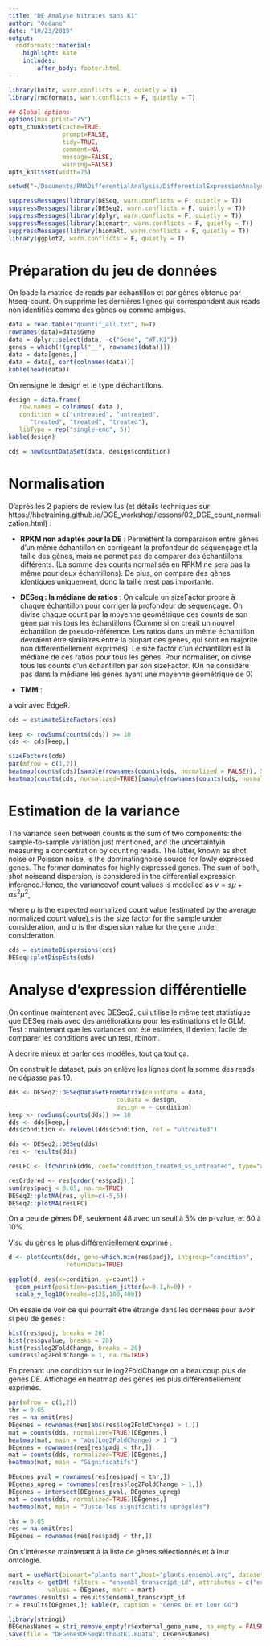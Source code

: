 ```yaml
---
title: "DE Analyse Nitrates sans K1"
author: "Océane"
date: "10/23/2019"
output: 
  rmdformats::material:
    highlight: kate
    includes:
        after_body: footer.html
---
```


```r
library(knitr, warn.conflicts = F, quietly = T)
library(rmdformats, warn.conflicts = F, quietly = T)

## Global options
options(max.print="75")
opts_chunk$set(cache=TRUE,
               prompt=FALSE,
               tidy=TRUE,
               comment=NA,
               message=FALSE,
               warning=FALSE)
opts_knit$set(width=75)

setwd("~/Documents/RNADifferentialAnalysis/DifferentialExpressionAnalysis")

suppressMessages(library(DESeq, warn.conflicts = F, quietly = T))
suppressMessages(library(DESeq2, warn.conflicts = F, quietly = T))
suppressMessages(library(dplyr, warn.conflicts = F, quietly = T))
suppressMessages(library(biomartr, warn.conflicts = F, quietly = T))
suppressMessages(library(biomaRt, warn.conflicts = F, quietly = T))
library(ggplot2, warn.conflicts = F, quietly = T)
```

# Préparation du jeu de données

On loade la matrice de reads par échantillon et par gènes obtenue par htseq-count.
On supprime les dernières lignes qui correspondent aux reads non identifiés comme des gènes ou comme ambigus.

```r
data = read.table("quantif_all.txt", h=T)
rownames(data)=data$Gene
data = dplyr::select(data, -c("Gene", "WT.K1"))
genes = which(!(grepl("__", rownames(data))))
data = data[genes,]
data = data[, sort(colnames(data))]
kable(head(data))
```

On rensigne le design et le type d'échantillons.

```r
design = data.frame(
   row.names = colnames( data ),
   condition = c("untreated", "untreated",
      "treated", "treated", "treated"),
   libType = rep("single-end", 5))
kable(design)

cds = newCountDataSet(data, design$condition)
```

# Normalisation

D'après les 2 papiers de review lus (et détails techniques sur https://hbctraining.github.io/DGE_workshop/lessons/02_DGE_count_normalization.html) : 


- **RPKM non adaptés pour la DE** : Permettent la comparaison entre gènes d'un même échantillon en corrigeant la profondeur de séquençage et la taille des gènes, mais ne permet pas de comparer des échantillons différents. (La somme des counts normalisés en RPKM ne sera pas la même pour deux échantillons). De plus, on compare des gènes identiques uniquement, donc la taille n'est pas importante.


- **DESeq : la médiane de ratios** : On calcule un sizeFactor propre à chaque échantillon pour corriger la profondeur de séquençage. On divise chaque count par la moyenne géométrique des counts de son gène parmis tous les échantillons (Comme si on créait un nouvel échantillon de pseudo-référence. Les ratios dans un même échantillon devraient être similaires entre la plupart des gènes, qui sont en majorité non differentiellement exprimés). Le size factor d'un échantillon est la médiane de ces ratios pour tous les gènes. Pour normaliser, on divise tous les counts d'un échantillon par son sizeFactor. (On ne considère pas dans la médiane les gènes ayant une moyenne géométrique de 0)


- **TMM** : 

à voir avec EdgeR.


```r

cds = estimateSizeFactors(cds)

keep <- rowSums(counts(cds)) >= 10
cds <- cds[keep,]

sizeFactors(cds)
par(mfrow = c(1,2))
heatmap(counts(cds)[sample(rownames(counts(cds, normalized = FALSE)), 500),], main = "Sans normalisation")
heatmap(counts(cds, normalized=TRUE)[sample(rownames(counts(cds, normalized = TRUE)), 500),], main = "Avec normalisation")
```

# Estimation de la variance

The variance seen between counts is the sum of two components:  the sample-to-sample variation just mentioned, and the uncertaintyin measuring a concentration by counting reads.  The latter, known as shot noise or Poisson noise, is the dominatingnoise source for lowly expressed genes.  The former dominates for highly expressed genes.  The sum of both, shot noiseand dispersion, is considered in the differential expression inference.Hence, the variancevof count values is modelled as $v = s\mu + \alpha s^2\mu^2$,

where $\mu$ is the expected normalized count value (estimated by the average normalized count value),$s$ is the size factor for the sample under consideration, and $\alpha$ is the dispersion value for the gene under consideration.
```r
cds = estimateDispersions(cds)
DESeq::plotDispEsts(cds)
```
# Analyse d'expression différentielle

On continue maintenant avec DESeq2, qui utilise le même test statistique que DESeq mais avec des améliorations pour les estimations et le GLM. Test : maintenant que les variances ont été estimées, il devient facile de comparer les conditions avec un test, rbinom.

A decrire mieux et parler des modèles, tout ça tout ça.

On construit le dataset, puis on enlève les lignes dont la somme des reads ne dépasse pas 10.

```r
dds <- DESeq2::DESeqDataSetFromMatrix(countData = data,
                              colData = design,
                              design = ~ condition)
keep <- rowSums(counts(dds)) >= 10
dds <- dds[keep,]
dds$condition <- relevel(dds$condition, ref = "untreated")

dds <- DESeq2::DESeq(dds)
res <- results(dds)

resLFC <- lfcShrink(dds, coef="condition_treated_vs_untreated", type="apeglm")

resOrdered <- res[order(res$padj),]
sum(res$padj < 0.05, na.rm=TRUE)
DESeq2::plotMA(res, ylim=c(-5,5))
DESeq2::plotMA(resLFC)
```
On a peu de gènes DE, seulement 48 avec un seuil à 5% de p-value, et 60 à 10%.

Visu du gènes le plus différentiellement exprimé : 

```r

d <- plotCounts(dds, gene=which.min(res$padj), intgroup="condition", 
                returnData=TRUE)

ggplot(d, aes(x=condition, y=count)) + 
  geom_point(position=position_jitter(w=0.1,h=0)) + 
  scale_y_log10(breaks=c(25,100,400))
```

On essaie de voir ce qui pourrait être étrange dans les données pour avoir si peu de gènes : 

```r
hist(res$padj, breaks = 20)
hist(res$pvalue, breaks = 20)
hist(res$log2FoldChange, breaks = 20)
sum(res$log2FoldChange > 1, na.rm=TRUE)
```

En prenant une condition sur le log2FoldChange on a beaucoup plus de gènes DE.
Affichage en heatmap des gènes les plus différentiellement exprimés.

```r
par(mfrow = c(1,2))
thr = 0.05
res = na.omit(res)
DEgenes = rownames(res[abs(res$log2FoldChange) > 1,])
mat = counts(dds, normalized=TRUE)[DEgenes,]
heatmap(mat, main = "abs(Log2FoldChange) > 1 ")
DEgenes = rownames(res[res$padj < thr,])
mat = counts(dds, normalized=TRUE)[DEgenes,]
heatmap(mat, main = "Significatifs")

DEgenes_pval = rownames(res[res$padj < thr,])
DEgenes_upreg = rownames(res[res$log2FoldChange > 1,])
DEgenes = intersect(DEgenes_pval, DEgenes_upreg)
mat = counts(dds, normalized=TRUE)[DEgenes,]
heatmap(mat, main = "Juste les significatifs uprégulés")
```

```r
thr = 0.05
res = na.omit(res)
DEgenes = rownames(res[res$padj < thr,])
```
On s'intéresse maintenant à la liste de gènes sélectionnés et à leur ontologie.

```r
mart = useMart(biomart="plants_mart",host="plants.ensembl.org", dataset = "athaliana_eg_gene")
results <- getBM( filters = "ensembl_transcript_id", attributes = c("ensembl_transcript_id", "description", "external_gene_name"),
           values = DEgenes, mart = mart)
rownames(results) = results$ensembl_transcript_id
r = results[DEgenes,]; kable(r, caption = "Genes DE et leur GO")

library(stringi)
DEGenesNames = stri_remove_empty(r$external_gene_name, na_empty = FALSE)
save(file = "DEGenesDESeqWithoutK1.RData", DEGenesNames)
```



